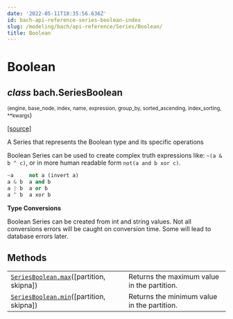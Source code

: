 ```yaml
---
date: '2022-05-11T18:35:56.636Z'
id: bach-api-reference-series-boolean-index
slug: /modeling/bach/api-reference/Series/Boolean/
title: Boolean
---
```


# Boolean

<div className="class">

## <span className="type-annotation"><em>class</em></span> <span className="additional-name">bach.</span><span className="name">SeriesBoolean</span>

<small className="parameter-list">(<span className="parameter" id="engine">engine</span>, <span className="parameter" id="base_node">base_node</span>, <span className="parameter" id="index">index</span>, <span className="parameter" id="name">name</span>, <span className="parameter" id="expression">expression</span>, <span className="parameter" id="group_by">group_by</span>, <span className="parameter" id="sorted_ascending">sorted_ascending</span>, <span className="parameter" id="index_sorting">index_sorting</span>, <span className="parameter" id="**">\*\*kwargs</span></small>)


&#8203;<span className="view-source">[[source]](https://github.com/objectiv/objectiv-analytics/blob/main/bach/bach/series/series_boolean.py)</span>

<div className="content">

A Series that represents the Boolean type and its specific operations

Boolean Series can be used to create complex truth expressions like:
`~(a & b ^ c)`, or in more human readable form `not(a and b xor c)`.

```python
~a     not a (invert a)
a & b  a and b
a | b  a or b
a ^ b  a xor b
```

**Type Conversions**

Boolean Series can be created from int and string values. Not all conversions errors will be caught on
conversion time. Some will lead to database errors later.


</div>


</div>

## Methods

<div className="table-autosummary">

|                                                   |                                                                                                                                                                                                     |
| ------------------------------------------------- | -------------------------------------------------------------------------------------------------------------------------------------------------------------------------------------------------- |
| [`SeriesBoolean.max`](/modeling/bach/api-reference/Series/Boolean/bach.SeriesBoolean.max.mdx)([partition, skipna])            | Returns the maximum value in the partition.                                                                                                                                                         |
| [`SeriesBoolean.min`](/modeling/bach/api-reference/Series/Boolean/bach.SeriesBoolean.min.mdx)([partition, skipna])            | Returns the minimum value in the partition.                                                                                                                                                         |


</div>
